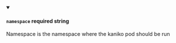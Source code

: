 
<details className="config-field" data-expandable="false" open>
<summary>

#### `namespace` <span class="config-field-required" data-required="false">required</span> <span class="config-field-type">string</span> <span class="config-field-default"></span> <span class="config-field-enum"></span>

Namespace is the namespace where the kaniko pod should be run

</summary>



</details>
